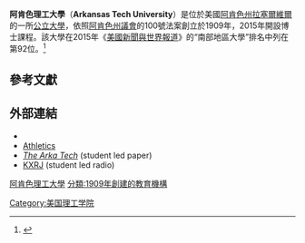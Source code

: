 {{Infobox University
|name        = Arkansas Tech University
|image       = [[File:ArkTechUniv-logo.svg|200px]]
|established = 1909年
|type        = [[公立大學|公立大學]]
|president   = Robin E. Bowen
|enrollment  = 12,003
|endowment=2035萬美元
|city        = [[拉塞爾維爾_(阿肯色州)|拉塞爾維爾]]
|state       = [[阿肯色州|阿肯色州]]
|country     = 美國
|campus      = 郊區，{{convert|516|acre}}
|nickname    = 
|mascot  = Jerry the Bulldog
|colors      = 綠色和金色<br/>{{colorbox|#00533E}} {{colorbox|#FFCE00}}
|website     = {{URL|http://www.atu.edu}}
|logo        = [[File:Arkansas_Tech_University_logo.svg|220px]]
}}
'''阿肯色理工大學'''（'''Arkansas Tech University'''）是位於美國[[阿肯色州|阿肯色州]][[拉塞爾維爾_(阿肯色州)|拉塞爾維爾]]的一所[[公立大學|公立大學]]，依照[[阿肯色州議會|阿肯色州議會]]的100號法案創立於1909年，2015年開設博士課程。該大學在2015年《[[美國新聞與世界報道|美國新聞與世界報道]]》的“南部地區大學”排名中列在第92位。<ref name="USnews">{{cite web|title=Arkansas Tech University|url=http://colleges.usnews.rankingsandreviews.com/best-colleges/arkansas-tech-1089|publisher=[[美國新聞與世界報道|美國新聞與世界報道]]|accessdate=2015-03-28}}</ref>

==參考文獻==
{{Reflist|30em}}

==外部連結==
*{{Official website|http://www.atu.edu}}
*[http://www.arkansastechsports.com/ Athletics]
*''[https://web.archive.org/web/20090423115547/http://arkatech.atu.edu/ The Arka Tech]'' (student led paper)
*[https://web.archive.org/web/20120722001441/http://kxrj.atu.edu/ KXRJ] (student led radio)
{{美國的理工學院}}

[[分類:阿肯色理工大學|]]
[[Category:美国理工学院|Category:美国理工学院]]
[[分類:1909年創建的教育機構|分類:1909年創建的教育機構]]